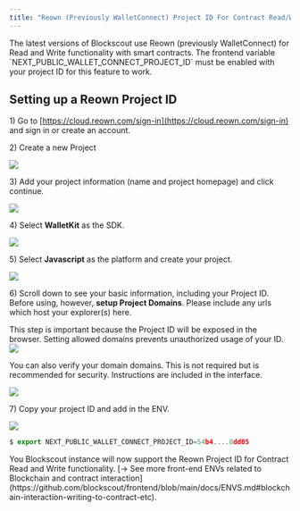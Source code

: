 ```yaml
---
title: "Reown (Previously WalletConnect) Project ID For Contract Read/Write"
---
```


<Info>
The latest versions of Blockscout use Reown (previously WalletConnect) for Read and Write functionality with smart contracts. The frontend variable `NEXT_PUBLIC_WALLET_CONNECT_PROJECT_ID` must be enabled with your project ID for this feature to work.

</Info>

## Setting up a Reown Project ID

1\) Go to [https://cloud.reown.com/sign-in](https://cloud.reown.com/sign-in) and sign in or create an account.

2\) Create a new Project

<Frame caption="">
  <img src="/images/ef662cf6-image.jpeg" />
</Frame>

3\) Add your project information (name and project homepage) and click continue.

<Frame caption="">
  <img src="/images/5aacc1da-image.jpeg" />
</Frame>

4\) Select **WalletKit** as the SDK.

<Frame caption="">
  <img src="/images/f1454996-image.jpeg" />
</Frame>

5\) Select **Javascript** as the platform and create your project.

<Frame caption="">
  <img src="/images/44eaa7e8-image.jpeg" />
</Frame>

6\) Scroll down to see your basic information, including your Project ID. Before using, however, **setup Project Domains**. Please include any urls which host your explorer(s) here.

<Warning>
This step is important because the Project ID will be exposed in the browser. Setting allowed domains prevents unauthorized usage of your ID.

</Warning>

<Frame caption="">
  <img src="/images/d46a2c33-image.jpeg" />
</Frame>

You can also verify your domain domains. This is not required but is recommended for security. Instructions are included in the interface.

<Frame caption="">
  <img src="/images/7caa93d0-image.jpeg" />
</Frame>

7\) Copy your project ID and add in the ENV.

<Frame caption="">
  <img src="/images/e49e1dc3-image.jpeg" />
</Frame>

```javascript
$ export NEXT_PUBLIC_WALLET_CONNECT_PROJECT_ID=54b4....8dd05
```

<Tip>
You Blockscout instance will now support the Reown Project ID for Contract Read and Write functionality. [-> See more front-end ENVs related to Blockchain and contract interaction](https://github.com/blockscout/frontend/blob/main/docs/ENVS.md#blockchain-interaction-writing-to-contract-etc).

</Tip>


